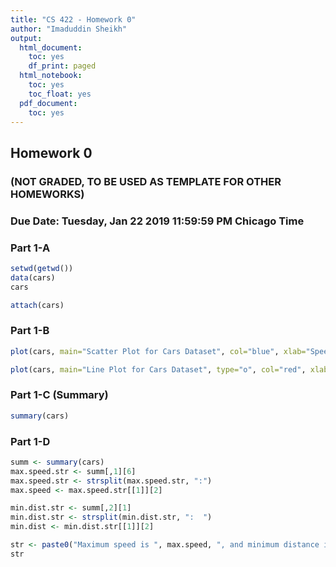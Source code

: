 ---
title: "CS 422 - Homework 0"
author: "Imaduddin Sheikh"
output:
  html_document:
    toc: yes
    df_print: paged
  html_notebook:
    toc: yes
    toc_float: yes
  pdf_document:
    toc: yes
---

## Homework 0 
### (NOT GRADED, TO BE USED AS TEMPLATE FOR OTHER HOMEWORKS)
### Due Date: Tuesday, Jan 22 2019 11:59:59 PM Chicago Time

### Part 1-A
```{r}
setwd(getwd())
data(cars)
cars
```
```{r}
attach(cars)
```
### Part 1-B

```{r}
plot(cars, main="Scatter Plot for Cars Dataset", col="blue", xlab="Speed", ylab="Distance")
```
```{r}
plot(cars, main="Line Plot for Cars Dataset", type="o", col="red", xlab="Speed", ylab="Distance")
```
### Part 1-C (Summary)
```{r}
summary(cars)
```

### Part 1-D
```{r}
summ <- summary(cars)
max.speed.str <- summ[,1][6]
max.speed.str <- strsplit(max.speed.str, ":")
max.speed <- max.speed.str[[1]][2]

min.dist.str <- summ[,2][1]
min.dist.str <- strsplit(min.dist.str, ":  ")
min.dist <- min.dist.str[[1]][2]

str <- paste0("Maximum speed is ", max.speed, ", and minimum distance is ",min.dist)
str
```



